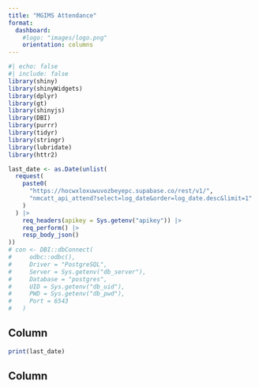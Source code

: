 ```yaml
---
title: "MGIMS Attendance"
format: 
  dashboard: 
    #logo: "images/logo.png"
    orientation: columns
---
```

```r
#| echo: false
#| include: false
library(shiny)
library(shinyWidgets)
library(dplyr)
library(gt)
library(shinyjs)
library(DBI)
library(purrr)
library(tidyr)
library(stringr)
library(lubridate)
library(httr2)

last_date <- as.Date(unlist(
  request(
    paste0(
      "https://hocwxloxuwuvozbeyepc.supabase.co/rest/v1/",
      "nmcatt_api_attend?select=log_date&order=log_date.desc&limit=1"
    )
  ) |>
    req_headers(apikey = Sys.getenv("apikey")) |>
    req_perform() |>
    resp_body_json()
))
# con <- DBI::dbConnect(
#     odbc::odbc(),
#     Driver = "PostgreSQL",
#     Server = Sys.getenv("db_server"),
#     Database = "postgres",
#     UID = Sys.getenv("db_uid"),
#     PWD = Sys.getenv("db_pwd"),
#     Port = 6543
#   )

```

## Column {width="35%"}

```r
print(last_date)
```

## Column {width="65%"}